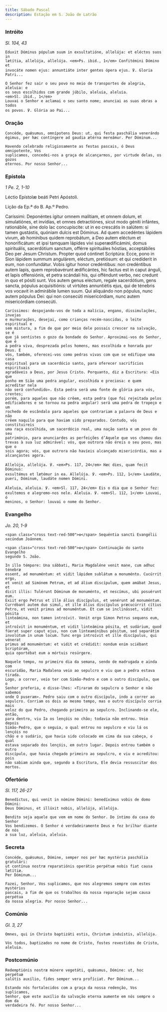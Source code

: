 ```yaml
---
title: Sábado Pascal
description: Estação em S. João de Latrão
---
```


### Intróito

<em>Sl. 104, 43</em>

<div class="side-by-side not-content">

    Eduxit Dóminus pópulum suum in exsultatióne, allelúja: et eléctos suos in
    lætítia, allelúja, allelúja. <em>Ps. ibid., 1</em> Confitémini Dómino et
    invocáte nomen ejus: annuntiáte inter gentes ópera ejus. ℣. Gloria Patri...

    O Senhor fez sair o seu povo no meio de transportes de alegria, aleluia: e
    os seus escolhidos com grande júbilo, aleluia, aleluia.
    <em>Sl. ibid., 1</em>
    Louvai o Senhor e aclamai o seu santo nome; anunciai as suas obras a todos
    os povos. ℣. Glória ao Pai...

</div>

### Oração

<div class="side-by-side not-content">

    Concéde, quǽsumus, omnípotens Deus: ut, qui festa paschália venerándo
    égimus, per hæc contíngere ad gaudia ætérna mereámur. Per Dóminum...

    Havendo celebrado religiosamente as festas pascais, ó Deus omnipotente, Vos
    suplicamos, concedei-nos a graça de alcançarmos, por virtude delas, os gozos
    eternos. Por nosso Senhor...

</div>

### Epístola

<em>1 Pe. 2, 1-10</em>

<div class="side-by-side not-content">

Léctio Epístolæ beáti Petri Apóstoli.</span>

Lição da Ep.ª do B. Ap.º Pedro.

  <span>
    Caríssimi: Deponéntes ígitur omnem malítiam, et omnem dolum, et
    simulatiónes, et invídias, et omnes detractiónes, sicut modo géniti
    infántes, rationábile, sine dolo lac concupíscite: ut in eo crescátis in
    salútem: si tamen gustástis, quóniam dulcis est Dóminus. Ad quem accedéntes
    lápidem vivum, ab homínibus quidem reprobátum, a Deo autem eléctum et
    honorificátum: et ipsi tamquam lápides vivi superædificámini, domus
    spirituális, sacerdótium sanctum, offérre spirituáles hóstias, acceptábiles
    Deo per Jesum Christum. Propter quod cóntinet Scriptúra: Ecce, pono in Sion
    lápidem summum angulárem, eléctum, pretiósum: et qui credíderit in eum, non
    confundátur. Vobis igitur honor credéntibus: non credéntibus autem lapis,
    quem reprobavérunt ædificántes, hic factus est in caput ánguli, et lapis
    offensiónis, et petra scándali his, qui offéndunt verbo, nec credunt in quo
    et pósiti sunt. Vos autem genus eléctum, regale sacerdótium, gens sancta,
    pópulus acquisitiónis: ut virtútes annuntiétis ejus, qui de ténebris vos
    vocavit in admirábile lumen suum. Qui aliquándo non pópulus, nunc autem
    pópulus Dei: qui non consecúti misericórdiam, nunc autem misericórdiam
    consecúti.
 
    Caríssimos: despojando-vos de toda a malícia, engano, dissimulações, invejas
    e murmurações, desejai, como crianças recém-nascidas, o leite espiritual e
    sem mistura, a fim de que por meio dele possais crescer na salvação, se é
    que já sentistes o gozo da bondade do Senhor. Aproximai-vos do Senhor, que é
    a pedra viva, desprezada pelos homens, mas escolhida e honrada por Deus. E
    vós, também, oferecei-vos como pedras vivas com que se edifique uma casa
    espiritual para um sacerdócio santo, para oferecer sacrifícios espirituais
    agradáveis a Deus, por Jesus Cristo. Porquanto, diz a Escritura: «Eis que
    ponho em Sião uma pedra angular, escolhida e preciosa: e quem acreditar nela
    não será confundido». Esta pedra será uma fonte de glória para vós, crentes;
    porém, para aqueles que não crêem, esta pedra (que foi rejeitada pelos
    edificadores e se tornou na pedra angular) será uma pedra de tropeço e um
    rochedo de escândalo para aqueles que contrariam a palavra de Deus e não
    crêem naquilo para que haviam sido preparados. Contudo, vós constituireis
    uma raça escolhida, um sacerdócio real, uma nação santa e um povo do seu
    património, para anunciardes as perfeições d’Aquele que vos chamou das
    trevas à sua luz admirável: vós, que outrora não éreis o seu povo, mas que o
    sois agora; vós, que outrora não havíeis alcançado misericórdia, mas a
    alcançastes agora.

</div>

<div class="side-by-side not-content">

    Allelúja, allelúja. ℣. <em>Ps. 117, 24</em> Hæc dies, quam fecit Dóminus:
    exsultémus et lætémur in ea. Allelúja. ℣. <em>Ps. 112, 1</em> Laudáte,
    pueri, Dóminum, laudáte nomen Dómini.

    Aleluia, aleluia. ℣. <em>Sl. 117, 24</em> Eis o dia que o Senhor fez:
    exultemos e alegremo-nos nele. Aleluia. ℣. <em>Sl. 112, 1</em> Louvai, ó
    meninos, o Senhor: louvai o nome do Senhor.

</div>

### Evangelho

<em>Jo. 20, 1-9</em>

<div class="side-by-side not-content">

    <span class="cross text-red-500">✠</span> Sequéntia sancti Evangélii
    secúndum Joánnem.

    <span class="cross text-red-500">✠</span> Continuação do santo Evangelho
    segundo S. João.

    In illo témpore: Una sábbati, Maria Magdaléne venit mane, cum adhuc ténebræ
    essent, ad monuméntum: et vidit lápidem sublátum a monuménto. Cucúrrit ergo,
    et venit ad Simónem Petrum, et ad álium discípulum, quem amábat Jesus, et
    dicit illis: Tulérunt Dóminum de monuménto, et nescímus, ubi posuérunt eum.
    Exiit ergo Petrus et ille álius discípulus, et venérunt ad monuméntum.
    Currébant autem duo simul, et ille álius discípulus præcucúrrit cítius
    Petro, et venit primus ad monuméntum. Et cum se inclinásset, vidit pósita
    linteámina, non tamen introívit. Venit ergo Simon Petrus sequens eum, et
    introívit in monuméntum, et vidit linteámina pósita, et sudárium, quod
    fúerat super caput ejus, non cum linteamínibus pósitum, sed separátim
    involútum in unum locum. Tunc ergo introívit et ille discípulus, qui vénerat
    primus ad monuméntum: et vidit et crédidit: nondum enim sciébant Scriptúram,
    quia oportébat eum a mórtuis resúrgere.

    Naquele tempo, no primeiro dia da semana, sendo de madrugada e ainda com
    escuridão, Maria Madalena veio ao sepulcro e viu que a pedra estava tirada.
    Logo, a correr, veio ter com Simão-Pedro e com o outro discípulo, que o
    Senhor preferia, e disse-lhes: «Tiraram do sepulcro o Senhor e não sabemos
    onde O puseram». Pedro saiu com o outro discípulo, indo a correr ao
    sepulcro. Corriam os dois ao mesmo tempo, mas o outro discípulo corria mais
    veloz do que Pedro, chegando primeiro ao sepulcro. Inclinando-se ele, então,
    para dentro, viu Ia os lençóis no chão; todavia não entrou. Veio depois
    Simão-Pedro, que o seguia, o qual entrou no sepulcro e viu lá os lençóis no
    chão e o sudário, que havia sido colocado em cima da sua cabeça, o qual
    estava separado dos lençóis, em outro lugar. Depois entrou também o outro
    discípulo, que havia chegado primeiro ao sepulcro, e viu e acreditou: pois
    não sabiam ainda que, segundo a Escritura, Ele devia ressuscitar dos mortos.

</div>

### Ofertório

<em>Sl. 117, 26-27</em>

<div class="side-by-side not-content">

    Benedíctus, qui venit in nómine Dómini: benedíximus vobis de domo Dómini:
    Deus Dóminus, et illúxit nobis, allelúja, allelúja.

    Bendito seja aquele que vem em nome do Senhor. Do íntimo da casa do Senhor
    Vos bendizemos. O Senhor é verdadeiramente Deus e fez brilhar diante de nós
    a sua luz, aleluia, aleluia.

</div>

### Secreta

<div class="side-by-side not-content">

    Concéde, quǽsumus, Dómine, semper nos per hæc mystéria paschália gratulári:
    ut contínua nostræ reparatiónis operátio perpétuæ nobis fiat causa lætítiæ.
    Per Dóminum...

    Fazei, Senhor, Vos suplicamos, que nos alegremos sempre com estes mystérios
    pascais, a fim de que os trabalhos da nossa reparação sejam causa perpétua
    da nossa alegria. Por nosso Senhor...

</div>

### Comúnio

<em>Gl. 3, 27</em>

<div class="side-by-side not-content">

    Omnes, qui in Christo baptizáti estis, Christum induístis, allelúja.

    Vós todos, baptizados no nome de Cristo, fostes revestidos de Cristo,
    aleluia.

</div>

### Postcomúnio

<div class="side-by-side not-content">

    Redemptiónis nostræ múnere vegetáti, quǽsumus, Dómine: ut, hoc perpétuæ
    salútis auxílio, fides semper vera profíciat. Per Dóminum...

    Estando nós fortalecidos com a graça da nossa redenção, Vos suplicamos,
    Senhor, que este auxílio da salvação eterna aumente em nós sempre o dom da
    verdadeira fé. Por nosso Senhor...

</div>

